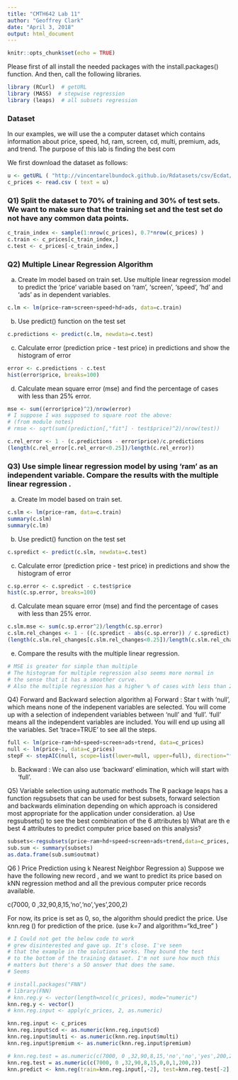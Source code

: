 ```yaml
---
title: "CMTH642 Lab 11"
author: "Geoffrey Clark"
date: "April 3, 2018"
output: html_document
---
```


```r
knitr::opts_chunk$set(echo = TRUE)
```

Please first of all install the needed packages with the install.packages() function. And then,  call the following libraries.
```r
library (RCurl)  # getURL 
library (MASS)  # stepwise regression
library (leaps)  # all subsets regression
```

### Dataset
In our examples, we will use the  a  computer dataset which contains information about  price, speed, hd, ram, screen, cd, multi, premium, ads,  and  trend.  The  purpose of this lab is finding the best com

We first
download the dataset as follows:

```r
u <- getURL ( "http://vincentarelbundock.github.io/Rdatasets/csv/Ecdat/Computers.csv" ) 
c_prices <- read.csv ( text = u)
```

### Q1)  Split the dataset to 70% of training and 30% of test sets.  We want to make sure  that the training set and the test set do not have any common data points.

```r
c_train_index <- sample(1:nrow(c_prices), 0.7*nrow(c_prices) )
c.train <- c_prices[c_train_index,]
c.test <- c_prices[-c_train_index,]
```


### Q2) Multiple Linear Regression  Algorithm
a) Create lm model based on train set. Use multiple linear regression model to  predict the 'price' variable based on 'ram', 'screen', 'speed', 'hd' and 'ads' as  in dependent variables.
```r
c.lm <- lm(price~ram+screen+speed+hd+ads, data=c.train)
```

b) Use predict() function on the test set
```r
c.predictions <- predict(c.lm, newdata=c.test)
```

c) Calculate error (prediction price  - test price) in predictions and show the  histogram of error
```r
error <- c.predictions - c.test
hist(error$price, breaks=100)
```


d) Calculate mean square error (mse) and find the percentage of cases with less  than 25% error.
```r
mse <- sum((error$price)^2)/nrow(error) 
# I suppose I was supposed to square root the above:
# (from module notes)
# rmse <- sqrt(sum((prediction[,"fit"] - test$price)^2)/nrow(test))

c.rel_error <- 1 - (c.predictions - error$price)/c.predictions
(length(c.rel_error[c.rel_error<0.25])/length(c.rel_error))
```


### Q3) Use  simple linear regression model by using 'ram' as an independent variable.  Compare the results with the multiple linear regression .
a) Create lm model based on train set.
```r
c.slm <- lm(price~ram, data=c.train)
summary(c.slm)
summary(c.lm)
```



b) Use predict() function on the test set
```r
c.spredict <- predict(c.slm, newdata=c.test)
```

c) Calculate error (prediction price  - test price)  in predictions and show the  histogram of error
```r
c.sp.error <- c.spredict - c.test$price
hist(c.sp.error, breaks=100)
```

d) Calculate  mean square error (mse)  and find the percentage of cases with  less than 25% error.
```r
c.slm.mse <- sum(c.sp.error^2)/length(c.sp.error)
c.slm.rel_changes <- 1 - ((c.spredict - abs(c.sp.error)) / c.spredict)
(length(c.slm.rel_changes[c.slm.rel_changes<0.25])/length(c.slm.rel_changes))
```

e) Compare the results with the multiple linear regression.
```r
# MSE is greater for simple than multiple
# The histogram for multiple regression also seems more normal in 
# the sense that it has a smoother curve.
# Also the multiple regression has a higher % of cases with less than 25% error
```

Q4) Forward  and Backward  selection algorithm
a) Forward : Star t with 'null', which means none of the indepenent variables are  selected.  You will come up with a selection of independent variables between  'null' and 'full'. 'full' means all the independent variables are included. You will end up using all the variables. Set 'trace=TRUE' to see all the steps.
```r
full <- lm(price~ram+hd+speed+screen+ads+trend, data=c_prices)
null <- lm(price~1, data=c_prices)
stepF <- stepAIC(null, scope=list(lower=null, upper=full), direction="forward", trace=TRUE)
```

b) Backward : We can also use 'backward' elimination, which will start with 'full'.

Q5) Variable selection using automatic methods The R package leaps has a function regsubsets that can be used for best subsets, forward  selection and backwards elimination depending on which approach is considered most  appropriate for the application under consideration.
a) Use regsubsets() to see the best combination of the 6 attributes
b) What are th e best 4 attributes to predict computer price based on this analysis?
```r
subsets<-regsubsets(price~ram+hd+speed+screen+ads+trend,data=c_prices, nbest=1)
sub.sum <- summary(subsets)
as.data.frame(sub.sum$outmat)
```

Q6 ) Price Prediction using  k Nearest Neighbor Regression
a) Suppose we have the following new  record , and we want to predict its price  based on kNN regression method and all the previous computer price records  available. 

c(7000, 0 ,32,90,8,15,'no','no','yes',200,2)

For now, its price is set as 0, so, the algorithm should predict the price. Use  knn.reg ()  for prediction of the price. (use k=7 and  algorithm="kd_tree" )
```r
# I Could not get the below code to work
# grew disinterested and gave up. It's close. I've seen 
# that the example in the solutions works. They bound the test
# to the bottom of the training dataset. I'm not sure how much this 
# matters but there's a SO answer that does the same.
# Seems 

# install.packages("FNN")
# library(FNN)
# knn.reg.y <- vector(length=ncol(c_prices), mode="numeric")
knn.reg.y <- vector()
# knn.reg.input <- apply(c_prices, 2, as.numeric)

knn.reg.input <- c_prices
knn.reg.input$cd <- as.numeric(knn.reg.input$cd)
knn.reg.input$multi <- as.numeric(knn.reg.input$multi)
knn.reg.input$premium <- as.numeric(knn.reg.input$premium)

# knn.reg.test = as.numeric(c(7000, 0 ,32,90,8,15,'no','no','yes',200,2))
knn.reg.test = as.numeric(c(7000, 0 ,32,90,8,15,0,0,1,200,2))
knn.predict <- knn.reg(train=knn.reg.input[,-2], test=knn.reg.test[-2], y=knn.reg.y, k=7, algorithm = c("kd_tree"))
```

